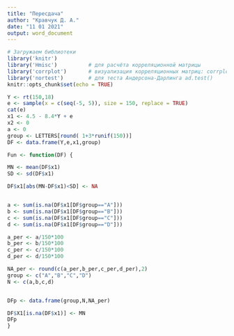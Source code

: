 ```yaml
---
title: "Пересдача"
author: "Кравчук Д. А."
date: "11 01 2021"
output: word_document
---
```

```r
# Загружаем библиотеки
library('knitr')
library('Hmisc')          # для расчёта корреляционной матрицы
library('corrplot')       # визуализация корреляционных матриц: corrplot()
library('nortest')        # для теста Андерсона-Дарлинга ad.test()
knitr::opts_chunk$set(echo = TRUE)
```

```r
Y <- rt(150,18)
e <- sample(x = c(seq(-5, 5)), size = 150, replace = TRUE)
cat(e)
x1 <- 4.5 - 8.4*Y + e
x2 <- 0
a <- 0
group <- LETTERS[round( 1+3*runif(150))]
DF <- data.frame(Y,e,x1,group)

Fun <- function(DF) {

MN <- mean(DF$x1)
SD <- sd(DF$x1)

DF$x1[abs(MN-DF$x1)<SD] <- NA


a <- sum(is.na(DF$x1[DF$group=="A"]))
b <- sum(is.na(DF$x1[DF$group=="B"]))
c <- sum(is.na(DF$x1[DF$group=="C"]))
d <- sum(is.na(DF$x1[DF$group=="D"]))

a_per <- a/150*100
b_per <- b/150*100
c_per <- c/150*100
d_per <- d/150*100

NA_per <- round(c(a_per,b_per,c_per,d_per),2)
group <- c("A","B","C","D")
N <- c(a,b,c,d)


DFp <- data.frame(group,N,NA_per)

DF$X1[is.na(DF$x1)] <- MN
DFp
}
```
